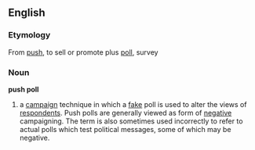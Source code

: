 ==English==
===Etymology===
From [[push]], to sell or promote plus [[poll]], survey
===Noun===
'''push poll'''
#a [[campaign]] technique in which a [[fake]] poll is used to alter the views of [[respondent]]s. Push polls are generally viewed as form of [[negative]] campaigning. The term is also sometimes used incorrectly to refer to actual polls which test political messages, some of which may be negative. 
{{wikipedia}}